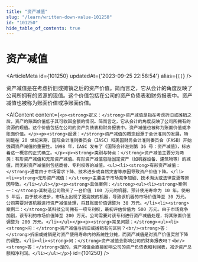 ```yaml
---
title: "资产减值"
slug: "/learn/written-down-value-101250"
id: "101250"
hide_table_of_contents: true
---
```



# 资产减值

<ArticleMeta id={101250} updatedAt={'2023-09-25 22:58:54'} alias={`[]`} />
<div className='border-solid border-b border-t-0 my-4 border-[var(--ifm-color-gray-300)]' />

资产减值是在考虑折旧或摊销之后的资产价值。简而言之，它从会计的角度反映了公司所拥有的资源的现值。这个价值包括在公司的资产负债表和财务报表中。资产减值也被称为账面价值或净账面价值。

<AIContent content={`<p><strong>定义：</strong>资产减值是指在考虑折旧或摊销之后，资产的账面价值低于其可收回金额的情况。简而言之，它从会计的角度反映了公司所拥有的资源的现值。这个价值包括在公司的资产负债表和财务报表中。资产减值也被称为账面价值或净账面价值。</p><p><strong>起源：</strong>资产减值的概念起源于会计准则的发展，特别是在 20 世纪末期，国际会计准则委员会（IASC）和美国财务会计准则委员会（FASB）开始强调资产减值的重要性。1998 年，IASC 发布了《国际会计准则第 36 号：资产减值》，标志着这一概念的正式确立。</p><p><strong>类别与特点：</strong>资产减值主要分为两类：有形资产减值和无形资产减值。有形资产减值包括固定资产（如机器设备、建筑物等）的减值，而无形资产减值则包括商誉、专利权等的减值。<ul><li><strong>有形资产减值：</strong>通常由于市场需求下降、技术进步或自然灾害等原因导致资产价值下降。</li><li><strong>无形资产减值：</strong>主要由于市场竞争加剧、技术淘汰或法律变更等原因导致。</li></ul></p><p><strong>具体案例：</strong><ul><li><strong>案例一：</strong>某制造公司购买了一台价值 100 万元的机器，预计使用寿命为 10 年。使用 5 年后，由于技术进步，市场上出现了更高效的机器，导致该机器的市场价值降至 30 万元。公司需要对该机器进行资产减值处理，将其账面价值调整为 30 万元。</li><li><strong>案例二：</strong>某科技公司拥有一项专利权，最初评估价值为 500 万元。由于市场竞争加剧，该专利的市场价值降至 200 万元。公司需要对该专利进行资产减值处理，将其账面价值调整为 200 万元。</li></ul></p><p><strong>常见问题：</strong><ul><li><strong>问：</strong>资产减值与折旧或摊销有何区别？<br/><strong>答：</strong>折旧或摊销是对资产使用寿命内的系统性分摊，而资产减值是对资产价值突然下降的调整。</li><li><strong>问：</strong>资产减值会影响公司的财务报表吗？<br/><strong>答：</strong>是的，资产减值会直接影响公司的资产负债表和利润表，减少资产总额和净利润。</li></ul></p>`} id={101250} />
